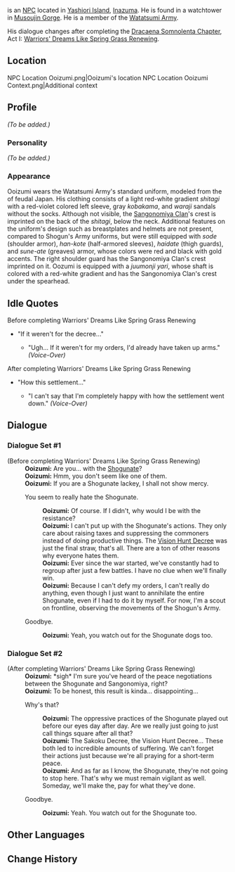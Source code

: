 {{Meta
<!-- Remove this template after adding the missing info -->
|missing_NPC_profile  = yes
}}
{{Character Infobox
|type             = NPC
|image            = NPC Ooizumi.png
|region           = Inazuma
|affiliation      = Watatsumi Army
|title            = Sangonomiya Samurai
}}
{{Lang|Ooizumi|ja=大泉|ja_rm=Ooizumi}} is an [[NPC]] located in [[Yashiori Island]], [[Inazuma]]. He is found in a watchtower in [[Musoujin Gorge]]. He is a member of the [[Watatsumi Army]].

His dialogue changes after completing the [[Dracaena Somnolenta Chapter]], Act I: [[Warriors' Dreams Like Spring Grass Renewing]].

==Location==
<gallery hideaddbutton="true" captionalign="center">
NPC Location Ooizumi.png|Ooizumi's location
NPC Location Ooizumi Context.png|Additional context
</gallery>

==Profile==
''(To be added.)''

===Personality===
''(To be added.)''

===Appearance===
Ooizumi wears the Watatsumi Army's standard uniform, modeled from the {{Lang|''ashigaru''|ja=足軽}} of feudal Japan. His clothing consists of a light red-white gradient ''shitagi'' with a red-violet colored left sleeve, gray ''kobakama'', and ''waraji'' sandals without the socks. Although not visible, the [[Sangonomiya Clan]]'s crest is imprinted on the back of the ''shitagi'', below the neck. Additional features on the uniform's design such as breastplates and helmets are not present, compared to Shogun's Army uniforms, but were still equipped with ''sode'' (shoulder armor), ''han-kote'' (half-armored sleeves), ''haidate'' (thigh guards), and ''sune-ate'' (greaves) armor, whose colors were red and black with gold accents. The right shoulder guard has the Sangonomiya Clan's crest imprinted on it. Oozumi is equipped with a ''juumonji yari'', whose shaft is colored with a red-white gradient and has the Sangonomiya Clan's crest under the spearhead.

==Idle Quotes==
;Before completing Warriors' Dreams Like Spring Grass Renewing
*"If it weren't for the decree..."
**{{A|VO Ooizumi 01.ogg}} "Ugh... If it weren't for my orders, I'd already have taken up arms." ''(Voice-Over)''

;After completing Warriors' Dreams Like Spring Grass Renewing
*"How this settlement..."
**{{A|VO Ooizumi 02.ogg}} "I can't say that I'm completely happy with how the settlement went down." ''(Voice-Over)''

==Dialogue==
===Dialogue Set #1===
{{Dialogue start}}
;(Before completing Warriors' Dreams Like Spring Grass Renewing)
:'''Ooizumi:''' Are you... with the [[Shogunate]]?
:'''Ooizumi:''' Hmm, you don't seem like one of them.
:'''Ooizumi:''' If you are a Shogunate lackey, I shall not show mercy.
:{{DIcon}} You seem to really hate the Shogunate.
::'''Ooizumi:''' Of course. If I didn't, why would I be with the resistance?
::'''Ooizumi:''' I can't put up with the Shogunate's actions. They only care about raising taxes and suppressing the commoners instead of doing productive things. The [[Vision Hunt Decree]] was just the final straw, that's all. There are a ton of other reasons why everyone hates them.
::'''Ooizumi:''' Ever since the war started, we've constantly had to regroup after just a few battles. I have no clue when we'll finally win.
::'''Ooizumi:''' Because I can't defy my orders, I can't really do anything, even though I just want to annihilate the entire Shogunate, even if I had to do it by myself. For now, I'm a scout on <!--the -->frontline, observing the movements of the Shogun's Army.
:{{DIcon}} Goodbye.
::'''Ooizumi:''' Yeah, you watch out for the Shogunate dogs too.
{{Dialogue end}}

===Dialogue Set #2===
{{Dialogue start}}
;(After completing Warriors' Dreams Like Spring Grass Renewing)
:'''Ooizumi:''' *sigh* I'm sure you've heard of the peace negotiations between the Shogunate and Sangonomiya, right?
:'''Ooizumi:''' To be honest, this result is kinda... disappointing...
:{{DIcon}} Why's that?
::'''Ooizumi:''' The oppressive practices of the Shogunate played out before our eyes day after day. Are we really just going to just call things square after all that?
::'''Ooizumi:''' The Sakoku Decree, the Vision Hunt Decree... These both led to incredible amounts of suffering. We can't forget their actions just because we're all praying for a short-term peace.
::'''Ooizumi:''' And as far as I know, the Shogunate, they're not going to stop here. That's why we must remain vigilant as well. Someday, we'll make the, pay for what they've done.
:{{DIcon}} Goodbye.
::'''Ooizumi:''' Yeah. You watch out for the Shogunate too.
{{Dialogue end}}

==Other Languages==
{{Other Languages
|default_hidden = 1
|en      = Ooizumi
|zhs     = 大泉
|zhs_rm  = Dàquán
|zht     = 大泉
|zht_rm  = Dàquán
|ja      = {{Rubi|大|おお|泉|いずみ}}
|ja_rm   = Ooizumi
|ko      = 오오이즈미
|ko_rm   = 
|es      = Ooizumi
|fr      = Ooizumi
|ru      = Оидзуми
|th      = Ooizumi
|vi      = Ooizumi
|de      = Ooizumi
|id      = Ooizumi
|pt      = Ooizumi
}}

==Change History==
{{Change History|2.0}}
<!--
==References==
{{Reflist}}-->